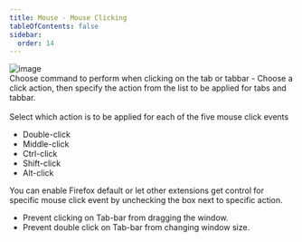```yaml
---
title: Mouse - Mouse Clicking
tableOfContents: false
sidebar:
  order: 14
---
```



<Image class="help-img" src={mouseClicking} alt="image" />

<div class="topic">
  Choose command to perform when clicking on the tab or tabbar - Choose a click action, then
  specify the action from the list to be applied for tabs and tabbar.<br /><br />
  Select which action is to be applied for each of the five mouse click events
  <ul class="list-disc pl-8">
    <li>Double-click</li>
    <li>Middle-click</li>
    <li>Ctrl-click</li>
    <li>Shift-click</li>
    <li>Alt-click</li>
  </ul>

  <aside aria-label="Note" class="starlight-aside starlight-aside--note">
    You can enable Firefox default or let other extensions get control for specific mouse
    click event by unchecking the box next to specific action.
  </aside>
</div>

<div class="topic">
  <ul class="list-disc pl-8">
    <li>Prevent clicking on Tab-bar from dragging the window.</li>
    <li>Prevent double click on Tab-bar from changing window size.</li>
  </ul>
</div>
